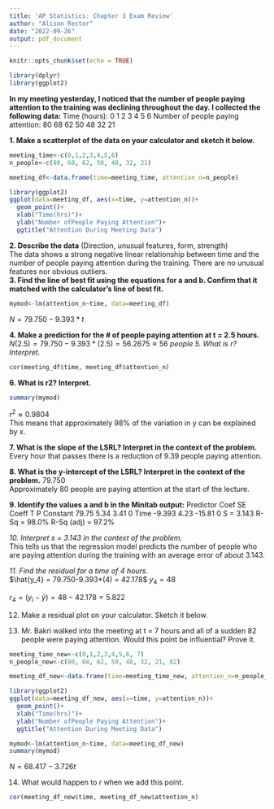 ```yaml
---
title: 'AP Statistics: Chapter 3 Exam Review'
author: "Alison Rector"
date: "2022-09-26"
output: pdf_document
---
```


```r
knitr::opts_chunk$set(echo = TRUE)
```

```r
library(dplyr)
library(ggplot2)
```

**In my meeting yesterday, I noticed that the number of people paying attention to the training was declining throughout the day. I collected the following data:**
Time (hours):      0  1 2 3 4 5 6
Number of people paying attention: 80 68 62 50 48 32 21

**1. Make a scatterplot of the data on your calculator and sketch it below.**  
```r
meeting_time<-c(0,1,2,3,4,5,6)
n_people<-c(80, 68, 62, 50, 48, 32, 21)

meeting_df<-data.frame(time=meeting_time, attention_n=n_people)
```

```r
library(ggplot2)
ggplot(data=meeting_df, aes(x=time, y=attention_n))+
  geom_point()+
  xlab("Time(hrs)")+
  ylab("Number ofPeople Paying Attention")+
  ggtitle("Attention During Meeting Data")
```


**2. Describe the data** (Direction, unusual features, form, strength)  
The data shows a strong negative linear relationship between time and the number of people paying attention during the training. There are no unusual features nor obvious outliers.  
**3. Find the line of best fit using the equations for a and b. Confirm that it matched with the calculator’s line of best fit.**  
```r
mymod<-lm(attention_n~time, data=meeting_df)
```
$N = 79.750-9.393*t$

**4. Make a prediction for the # of people paying attention at t = 2.5 hours.**
$N(2.5) = 79.750-9.393*(2.5) = 56.2675 \approx 56 \ people$
*5. What is r? Interpret.*
```r
cor(meeting_df$time, meeting_df$attention_n)
```

**6. What is r2? Interpret.**

```r
summary(mymod)
```
$r^2\approx0.9804$  
This means that approximately 98% of the variation in y can be explained by x.

**7. What is the slope of the LSRL? Interpret in the context of the problem.**
Every hour that passes there is a reduction of 9.39 people paying attention. 

**8. What is the y-intercept of the LSRL? Interpret in the context of the problem.**
79.750  
Approximately 80 people are paying attention at the start of the lecture.

**9. Identify the values a and b in the Minitab output:**
Predictor Coef SE Coeff T P
Constant 79.75 5.34 3.41 0
Time -9.393 4.23 -15.81 0
S = 3.143 R-Sq = 98.0% R-Sq (adj) = 97.2%

*10. Interpret s = 3.143 in the context of the problem.*  
This tells us that the regression model predicts the number of people who are paying attention during the training with an average error of about 3.143.  

*11. Find the residual for a time of 4 hours.*  
$\hat{y_4} = 79.750-9.393*(4) = 42.178$
${y_4} = 48$

$r_4 = (y_i -\hat{y}) = 48 - 42.178 = 5.822$

12. Make a residual plot on your calculator. Sketch it below.  



13. Mr. Bakri walked into the meeting at t = 7 hours and all of a sudden 82
people were paying attention. Would this point be influential? Prove it.
```r
meeting_time_new<-c(0,1,2,3,4,5,6, 7)
n_people_new<-c(80, 68, 62, 50, 48, 32, 21, 82)

meeting_df_new<-data.frame(time=meeting_time_new, attention_n=n_people_new)
```

```r
library(ggplot2)
ggplot(data=meeting_df_new, aes(x=time, y=attention_n))+
  geom_point()+
  xlab("Time(hrs)")+
  ylab("Number ofPeople Paying Attention")+
  ggtitle("Attention During Meeting Data")
```

```r
mymod<-lm(attention_n~time, data=meeting_df_new)
summary(mymod)
```
$N=68.417 -3.726t$

14. What would happen to r when we add this point.    
```r
cor(meeting_df_new$time, meeting_df_new$attention_n)
```

